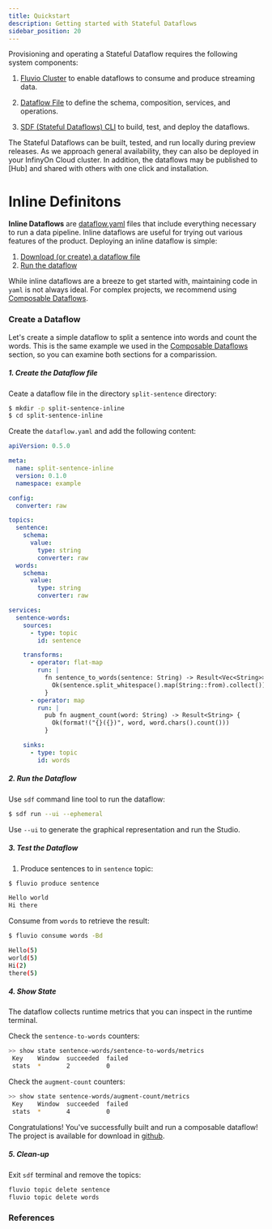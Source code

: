 ```yaml
---
title: Quickstart
description: Getting started with Stateful Dataflows
sidebar_position: 20
---
```



Provisioning and operating a Stateful Dataflow requires the following system components:

1. [Fluvio Cluster] to enable dataflows to consume and produce streaming data.

2. [Dataflow File](dataflow.yaml) to define the schema, composition, services, and operations.

3. [SDF (Stateful Dataflows) CLI] to build, test, and deploy the dataflows.

The Stateful Dataflows can be built, tested, and run locally during preview releases. As we approach general availability, they can also be deployed in your InfinyOn Cloud cluster. In addition, the dataflows may be published to [Hub] and shared with others with one click and installation.

# Inline Definitons

**Inline Dataflows** are [dataflow.yaml] files that include everything necessary to run a data pipeline. Inline dataflows are useful for trying out various features of the product. Deploying an inline dataflow is simple:

1. [Download (or create) a dataflow file](#1-create-the-dataflow-file)
2. [Run the dataflow](#2-run-the-dataflow)

While inline dataflows are a breeze to get started with, maintaining code in `yaml` is not always ideal. For complex projects, we recommend using [Composable Dataflows].


### Create a Dataflow

Let's create a simple dataflow to split a sentence into words and count the words. This is the same example we used in the [Composable Dataflows] section, so you can examine both sections for a comparission.

##### 1. Create the Dataflow file

Ceate a dataflow file in the directory `split-sentence` directory:

```bash
$ mkdir -p split-sentence-inline
$ cd split-sentence-inline
```

Create the `dataflow.yaml` and add the following content:

```yaml title="dataflow.yaml"
apiVersion: 0.5.0

meta:
  name: split-sentence-inline
  version: 0.1.0
  namespace: example

config:
  converter: raw

topics:
  sentence:
    schema:
      value:
        type: string
        converter: raw
  words:
    schema:
      value:
        type: string
        converter: raw

services:
  sentence-words:
    sources:
      - type: topic
        id: sentence

    transforms:
      - operator: flat-map
        run: |
          fn sentence_to_words(sentence: String) -> Result<Vec<String>> {
            Ok(sentence.split_whitespace().map(String::from).collect())
          }
      - operator: map
        run: |
          pub fn augment_count(word: String) -> Result<String> {
            Ok(format!("{}({})", word, word.chars().count()))
          }

    sinks:
      - type: topic
        id: words
```

##### 2. Run the Dataflow

Use `sdf` command line tool to run the dataflow:

```bash
$ sdf run --ui --ephemeral
```

Use `--ui` to generate the graphical representation and run the Studio.

##### 3. Test the Dataflow

1. Produce sentences to in `sentence` topic:

```bash copy="fl"
$ fluvio produce sentence
```


```bash
Hello world
Hi there
```

Consume from `words` to retrieve the result:

```bash copy="fl"
$ fluvio consume words -Bd
```

```bash
Hello(5)
world(5)
Hi(2)
there(5)
```

##### 4. Show State

The dataflow collects runtime metrics that you can inspect in the runtime terminal.

Check the `sentence-to-words` counters:

```bash copy="fl"
>> show state sentence-words/sentence-to-words/metrics
 Key    Window  succeeded  failed
 stats  *       2          0
```

Check the `augment-count` counters:

```bash copy="fl"
>> show state sentence-words/augment-count/metrics
 Key    Window  succeeded  failed
 stats  *       4          0
```

Congratulations! You've successfully built and run a composable dataflow! The project is available for download in [github].

##### 5. Clean-up

Exit `sdf` terminal and remove the topics:

```bash
fluvio topic delete sentence
fluvio topic delete words
```


### References

[Composable Dataflows]: compositions/overview.mdx
[dataflow.yaml]: concepts/dataflow-yaml.mdx
[github]: https://github.com/infinyon/stateful-dataflows-examples/
[Example Workflows in github]: https://github.com/infinyon/stateful-dataflows-examples
[Fluvio Cluster]: /docs/fluvio/quickstart#start-a-cluster
[SDF (Stateful Dataflows) CLI]: cli/setup

